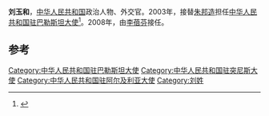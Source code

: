 '''刘玉和'''，[[中华人民共和国|中华人民共和国]]政治人物、外交官。2003年，接替[[朱邦造|朱邦造]]担任[[中国驻巴勒斯坦大使列表|中华人民共和国驻巴勒斯坦大使]]<ref>{{cite web|author=中华人民共和国外交部|title=中国驻巴勒斯坦历任大使|url=http://www.mfa.gov.cn/chn/pds/ziliao/wjrw/2167/2169/t9174.htm|publisher=中华人民共和国外交部|accessdate=2012-03-03}}</ref>。2008年，由[[李蓓芬|李蓓芬]]接任。

== 参考 ==
{{reflist}}
{{start box}}
{{s-dip}}
{{succession box|[[朱邦造|朱邦造]]|[[李蓓芬|李蓓芬]]|[[中国驻突尼斯大使列表|中华人民共和国驻突尼斯大使]]<br /><small>兼[[中国驻巴勒斯坦大使列表|驻巴勒斯坦大使]]|2003年6月-2008年4月}}
{{succession box|[[張史賢|張史賢]]|[[楊廣玉|楊廣玉]]|[[中國駐阿爾及利亞大使列表|中華人民共和國駐阿爾及利亞大使]]|2008年4月－2014年5月}}
{{end box}}
{{中国政治人物小作品}}

[[Category:中华人民共和国驻巴勒斯坦大使|Category:中华人民共和国驻巴勒斯坦大使]]
[[Category:中华人民共和国驻突尼斯大使|Category:中华人民共和国驻突尼斯大使]]
[[Category:中华人民共和国驻阿尔及利亚大使|Category:中华人民共和国驻阿尔及利亚大使]]
[[Category:刘姓|Category:刘姓]]